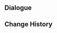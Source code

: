 {{Genius Invokation TCG Stage
|title        = Cryo Hypostasis's Voiceless Cry
|type         = Friendly Fracas
|group        = Tavern Challenge
|character    = Sneku
|requirement  = 8
|introduction = "Meow." "Some of our companions are quite sensitive to sharp and clear sounds. I've heard that deep in the snowy peaks, such a sound would make your hair stand on end..."<br>{{color|bp|Special Rule: "Cryo Hypostasis" gains immunity to Frozen, Stun, Petrification, and starts with "Elemental Lifeform: Cryo" attached. When "Cryo Crystal Core" is triggered, Cryo Hypostasis will be healed to 6 HP. At the start of the Action Phase, trigger the following up to once: If Cryo Hypostasis does not have "Cryo Crystal Core" attached, then attach "Cryo Crystal Core" once more.}}
|objective_1  = Achieve victory
|reward_1     = Cryo Hypostasis*1
|objective_2  = Achieve victory within 5 Rounds
|reward_2     = Sternfrost Prism*1
|objective_3  = Achieve victory with characters defeated less than twice during the battle
|reward_3     = Sternfrost Prism*1
|lineup       = Cryo Hypostasis#30
}}

==Dialogue==
{{Transclude|Genius Invokation TCG/Stage/Sneku|Cryo Hypostasis's Voiceless Cry}}

==Change History==
{{Change History|4.4}}
